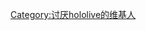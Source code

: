 {{Userbox-2
  |border-c = #cc0000
  |border-s = 1
  |id1-c    = yellow
  |id1-s    = 11
  |id1-fc   = red
  |id2-c    = yellow
  |id2-s    = 11
  |id2-fc   = red
  |info-c   = red
  |info-s   = 8
  |info-fc  =yellow
  |id1      = 猴楼<br/>LIVE
  |id2      = 冲<br/>[[桐生可可|{{font|蝗|color=red}}]]
  |info     = 此用户厌恶'''[[hololive]]'''，至少现在是。<br/>{{lang|ja|この利用者は現在、ホロライブが嫌いです。}}
}}
<includeonly>

[[Category:讨厌hololive的维基人]]

</includeonly>